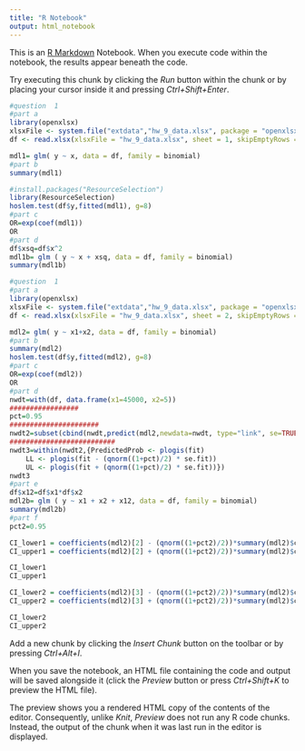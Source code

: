 ```yaml
---
title: "R Notebook"
output: html_notebook
---
```


This is an [R Markdown](http://rmarkdown.rstudio.com) Notebook. When you execute code within the notebook, the results appear beneath the code. 

Try executing this chunk by clicking the *Run* button within the chunk or by placing your cursor inside it and pressing *Ctrl+Shift+Enter*. 

```r
#question  1 
#part a
library(openxlsx)
xlsxFile <- system.file("extdata","hw_9_data.xlsx", package = "openxlsx")
df <- read.xlsx(xlsxFile = "hw_9_data.xlsx", sheet = 1, skipEmptyRows = FALSE)

mdl1= glm( y ~ x, data = df, family = binomial)
#part b
summary(mdl1)

#install.packages("ResourceSelection")
library(ResourceSelection)
hoslem.test(df$y,fitted(mdl1), g=8) 
#part c
OR=exp(coef(mdl1))
OR
#part d
df$xsq=df$x^2
mdl1b= glm ( y ~ x + xsq, data = df, family = binomial)
summary(mdl1b)
```
```r
#question  1 
#part a
library(openxlsx)
xlsxFile <- system.file("extdata","hw_9_data.xlsx", package = "openxlsx")
df <- read.xlsx(xlsxFile = "hw_9_data.xlsx", sheet = 2, skipEmptyRows = FALSE)

mdl2= glm( y ~ x1+x2, data = df, family = binomial)
#part b
summary(mdl2)
hoslem.test(df$y,fitted(mdl2), g=8)
#part c
OR=exp(coef(mdl2)) 
OR
#part d
nwdt=with(df, data.frame(x1=45000, x2=5)) 
#################
pct=0.95
######################
nwdt2=subset(cbind(nwdt,predict(mdl2,newdata=nwdt, type="link", se=TRUE)),select = -c(residual.scale))
##########################
nwdt3=within(nwdt2,{PredictedProb <- plogis(fit)
    LL <- plogis(fit - (qnorm((1+pct)/2) * se.fit))
    UL <- plogis(fit + (qnorm((1+pct)/2) * se.fit))})
nwdt3
#part e
df$x12=df$x1*df$x2
mdl2b= glm ( y ~ x1 + x2 + x12, data = df, family = binomial)
summary(mdl2b) 
#part f
pct2=0.95

CI_lower1 = coefficients(mdl2)[2] - (qnorm((1+pct2)/2))*summary(mdl2)$coefficients[2,2]
CI_upper1 = coefficients(mdl2)[2] + (qnorm((1+pct2)/2))*summary(mdl2)$coefficients[2,2]

CI_lower1
CI_upper1

CI_lower2 = coefficients(mdl2)[3] - (qnorm((1+pct2)/2))*summary(mdl2)$coefficients[3,3]
CI_upper2 = coefficients(mdl2)[3] + (qnorm((1+pct2)/2))*summary(mdl2)$coefficients[3,3]

CI_lower2
CI_upper2
```

Add a new chunk by clicking the *Insert Chunk* button on the toolbar or by pressing *Ctrl+Alt+I*.

When you save the notebook, an HTML file containing the code and output will be saved alongside it (click the *Preview* button or press *Ctrl+Shift+K* to preview the HTML file).

The preview shows you a rendered HTML copy of the contents of the editor. Consequently, unlike *Knit*, *Preview* does not run any R code chunks. Instead, the output of the chunk when it was last run in the editor is displayed.

